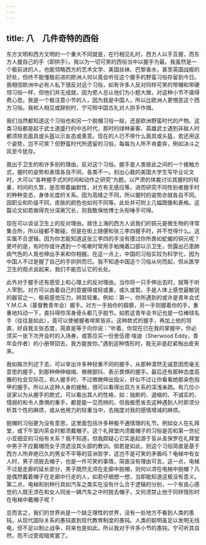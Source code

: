 ```yaml
---
---
---
```

title: 八　几件奇特的西俗
---




东方文明和西方文明的一个重大不同就是，在行相见礼时，西方人以手互握，而东方人握自己的手（即拱手）。我以为一切可笑的西俗当中以握手为最。我虽然是一个极前进的人，也能领略西方的艺术文学、美国丝袜、巴黎香水，甚至英国战舰的好处，但终不能懂极前进的欧洲人何以竟会听任这个握手的野蛮习俗存留到今日。我相信欧洲中必有人私下很反对这个习俗，如有许多人反对同样可笑的带帽和带硬领习俗一样，但他们并无成就，因为旁人总认他们为小题大做，对这种小节不值得费心思。我是一个极注意小节的人，因为我是中国人，所以比欧洲人更憎恶这个西方习俗。我和人相见或辞别时，宁可照中国古礼对人拱手作揖。

我们当然都知道这个习俗也和另一个脱帽习俗一般，还是欧洲野蛮时代的产物。这类习俗都是起于武士道盛行的中古时代，那时的绿林豪客、英雄武士遇到非敌人时都须除去面具或头盔以示友态或善意。现在的人已不带什么面具或头盔，若还用这个姿势，岂不可笑？但野蛮时代所遗留的习俗，每每为人所不肯委弃，例如决斗之风至今犹存。

我出于卫生的和许多别的理由，反对这个习俗。握手是人类彼此之间的一个接触方式，握时的姿势和表情各自不同，各类不一。别出心裁的美国大学生写毕业论文时，大可以“各种握手式的时间和动作之研究”为题，以严肃的体裁讨论其握时的轻重，时间的久暂，是否带着幽默性，对方有无感应等，进而研究不同性别者握手时的种种变态，身体长度的关系。因为高矮之不同，所以握时的姿势亦就各自不同。因职业和阶级不同，皮肤的颜色也如何不同等。此处并可附上几幅图像和表格。这篇论文如若做得充分深奥冗长，则我敢保他博士头衔唾手可得。

现在可以谈谈卫生上的反对理由。居住上海的西方人说我们的铜元是微生物的寻常集合所，所以碰都不敢碰，但是在街上随便和张三李四握手时，并不觉得什么。这实属不合逻辑。因为你怎能知道这张三李四的手没有摸过你所畏如蛇蝎的铜元呢？更坏的是，有时你或许遇到一个咳嗽时常用手帕掩着口部以示卫生，但露出已患肺病气色的人竟也伸出手来和你相握。在这一点上，中国的习俗实较为科学化，因为中国人不过是握了自己的手拱拱而已。我不知道中国这个习俗从何而起，但从医学卫生的观点说起来，我们不能否认它的长处。

此外对于握手还有感受上和心理上的反对理由。当你将一只手伸出去时，就等于听人宰割。对方可以由着自己的意握得或轻或重，或久或暂。手是人体上感觉最敏锐的器官之一，极易感觉压力，辨其轻重。例如：第一，你所遇到的或许是青年会式Y.M.C.A（基督教青年会）握手。对方一手拍你的肩膀，另一手则握着你的手，重重地抖动一下，直抖得你浑身骨头都几乎脱节。如若这青年会书记也是一位棒球名手（往往是如此），竟可以使被握者啼笑皆非。这种款式的握手，再加上他的坦直、好自我主张态度，简直是等于向你说：“听着，你现在已在我的掌握中，你必须买一张下次开会时的入场券，或答应买一份舍伍德·埃迪（Sherwood Eddy，青年会作者）的小册带回去，我方能放你。”遇到这种情形时，我无非是赶紧掏出皮夹来。

我如挨次列述下去，可以举出许多种轻重不同的握手，从那种漠然无诚意因而毫无意思的握手，到那种伸伸缩缩、微微颤抖、表示畏惧的握手。最后还有那种态度高雅的社会交际花，和人握手时，不过微微伸出指尖，好似不过让你看看她那染色指甲的握手。所以从这种人身的接触，很可以看得出双方关系的深浅亲疏。有几位小说家以为从握手的款式，可以看出其人的性格，如：独断的、退缩的、不诚实的、懦弱的和令人畏惧的重手，都是能一见而辨的。但我极愿省去这种遇到人时即须分析其个性的麻烦，或从他用力的轻重当中，去揣度对我的感情增减的麻烦。

脱帽的习俗更为没有意思，这里面包括许多种极不通情理的礼节。例如女人在礼拜堂，或下午室内茶会时都须戴帽子。这个礼拜堂内须戴帽子的习俗是否和第一世纪小亚细亚的习俗有关系？我不知道，但我颇疑心它实是起源于盲从圣保罗在礼拜堂中男子不应戴帽而女子须遮没其头部的教训。倘若是如此，则这个习俗简直是基于西方人所弃绝已久的男女不平等的亚洲哲学，这岂不是可笑的矛盾吗？电梯中有女人时，男子须脱去帽子，也是一件可笑的事情，简直没有理由可言。这一点，电梯不过是走廊的延长部分，男子既然无须在走廊中脱帽，则何以须在电梯中脱帽？凡是偶然戴着帽子在走廊中行走的人，如若仔细想一想，当即能知道这极没有意义。第二点，电梯和别种行具如汽车之类实在没有什么合于逻辑的分别，一个有良心感觉的人既无须在和女人同坐一辆汽车之中时脱去帽子，又何须禁止他于同样情形时在电梯中戴帽子呢？

总而言之，我们的世界尚是一个缺乏理性的世界，没有一处地方不看到人类的愚钝，从现代国际关系的愚钝直到现代教育制度的愚钝。人类的聪明虽足以发明无线电，但不足以制止战争，将来也是如此。所以我对于许多小节的愚钝，宁可听其自然，而不过旁观暗笑罢了。
